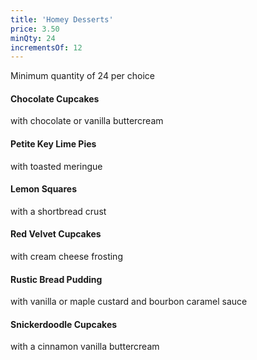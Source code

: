 ```yaml
---
title: 'Homey Desserts'
price: 3.50
minQty: 24
incrementsOf: 12
---
```


Minimum quantity of 24 per choice

#### Chocolate Cupcakes

with chocolate or vanilla buttercream

#### Petite Key Lime Pies

with toasted meringue

#### Lemon Squares

with a shortbread crust

#### Red Velvet Cupcakes

with cream cheese frosting

#### Rustic Bread Pudding

with vanilla or maple custard and bourbon caramel sauce

#### Snickerdoodle Cupcakes

with a cinnamon vanilla buttercream
